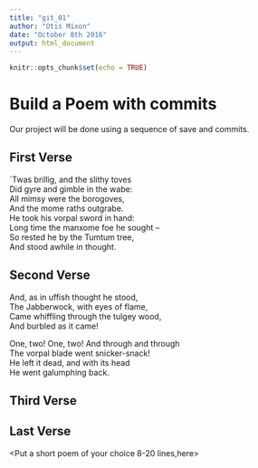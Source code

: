 ---
title: "git_01"
author: "Otis Mixon"
date: "October 8th 2016"
output: html_document
---

```{r setup, include=FALSE}
knitr::opts_chunk$set(echo = TRUE)
```
# Build a Poem with commits
Our project will be done using a sequence of save and commits.

## First Verse 
`Twas brillig, and the slithy toves  
Did gyre and gimble in the wabe:  
All mimsy were the borogoves,  
And the mome raths outgrabe.    
He took his vorpal sword in hand:  
Long time the manxome foe he sought --  
So rested he by the Tumtum tree,  
And stood awhile in thought.  

## Second Verse
And, as in uffish thought he stood,  
The Jabberwock, with eyes of flame,  
Came whiffling through the tulgey wood,  
And burbled as it came!  

One, two! One, two! And through and through  
The vorpal blade went snicker-snack!  
He left it dead, and with its head  
He went galumphing back.  


## Third Verse
<Put the first two verses of The Walrus and the Carpenter here>

## Last Verse
<Put a short poem of your choice 8-20 lines,here>
